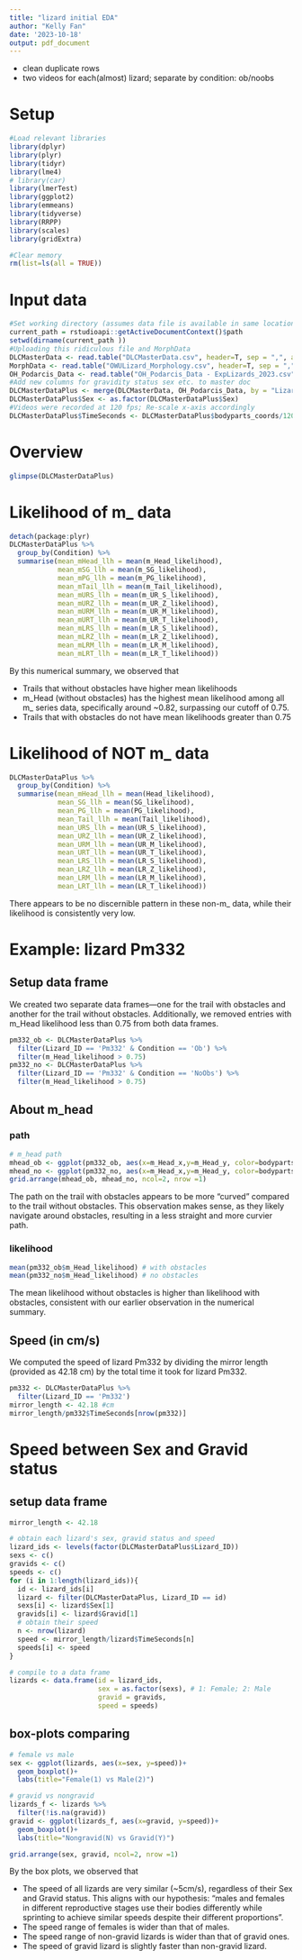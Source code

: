 ```yaml
---
title: "lizard initial EDA"
author: "Kelly Fan"
date: '2023-10-18'
output: pdf_document
---
```

* clean duplicate rows
* two videos for each(almost) lizard; separate by condition: ob/noobs

# Setup
```r
#Load relevant libraries
library(dplyr)
library(plyr)
library(tidyr)
library(lme4)
# library(car)
library(lmerTest)
library(ggplot2)
library(emmeans)
library(tidyverse)
library(RRPP)
library(scales)
library(gridExtra)

#Clear memory
rm(list=ls(all = TRUE))
```

# Input data
```r
#Set working directory (assumes data file is available in same location as code)
current_path = rstudioapi::getActiveDocumentContext()$path 
setwd(dirname(current_path ))
#Uploading this ridiculous file and MorphData
DLCMasterData <- read.table("DLCMasterData.csv", header=T, sep = ",", as.is=T)
MorphData <- read.table("OWULizard_Morphology.csv", header=T, sep = ",", as.is=T)
OH_Podarcis_Data <- read.table("OH_Podarcis_Data - ExpLizards_2023.csv", header=T, sep = ",", as.is=T)
#Add new columns for gravidity status sex etc. to master doc
DLCMasterDataPlus <- merge(DLCMasterData, OH_Podarcis_Data, by = "Lizard_ID", all.x = T, all.y = T)
DLCMasterDataPlus$Sex <- as.factor(DLCMasterDataPlus$Sex)
#Videos were recorded at 120 fps; Re-scale x-axis accordingly
DLCMasterDataPlus$TimeSeconds <- DLCMasterDataPlus$bodyparts_coords/120
```

# Overview
```r
glimpse(DLCMasterDataPlus)
```

# Likelihood of m_ data
```r
detach(package:plyr)
DLCMasterDataPlus %>% 
  group_by(Condition) %>% 
  summarise(mean_mHead_llh = mean(m_Head_likelihood),
            mean_mSG_llh = mean(m_SG_likelihood),
            mean_mPG_llh = mean(m_PG_likelihood),
            mean_mTail_llh = mean(m_Tail_likelihood),
            mean_mURS_llh = mean(m_UR_S_likelihood),
            mean_mURZ_llh = mean(m_UR_Z_likelihood),
            mean_mURM_llh = mean(m_UR_M_likelihood),
            mean_mURT_llh = mean(m_UR_T_likelihood),
            mean_mLRS_llh = mean(m_LR_S_likelihood),
            mean_mLRZ_llh = mean(m_LR_Z_likelihood),
            mean_mLRM_llh = mean(m_LR_M_likelihood),
            mean_mLRT_llh = mean(m_LR_T_likelihood))
```
By this numerical summary, we observed that

* Trails that without obstacles have higher mean likelihoods
* m_Head (without obstacles) has the highest mean likelihood among all m_ series data, specifically around ~0.82, surpassing our cutoff of 0.75.
* Trails that with obstacles do not have mean likelihoods greater than 0.75

# Likelihood of NOT m_ data
```r
DLCMasterDataPlus %>% 
  group_by(Condition) %>% 
  summarise(mean_mHead_llh = mean(Head_likelihood),
            mean_SG_llh = mean(SG_likelihood),
            mean_PG_llh = mean(PG_likelihood),
            mean_Tail_llh = mean(Tail_likelihood),
            mean_URS_llh = mean(UR_S_likelihood),
            mean_URZ_llh = mean(UR_Z_likelihood),
            mean_URM_llh = mean(UR_M_likelihood),
            mean_URT_llh = mean(UR_T_likelihood),
            mean_LRS_llh = mean(LR_S_likelihood),
            mean_LRZ_llh = mean(LR_Z_likelihood),
            mean_LRM_llh = mean(LR_M_likelihood),
            mean_LRT_llh = mean(LR_T_likelihood))
```
There appears to be no discernible pattern in these non-m_ data, while their likelihood is consistently very low.

# Example: lizard Pm332
## Setup data frame
We created two separate data frames—one for the trail with obstacles and another for the trail without obstacles. Additionally, we removed entries with m_Head likelihood less than 0.75 from both data frames.
```r

pm332_ob <- DLCMasterDataPlus %>% 
  filter(Lizard_ID == 'Pm332' & Condition == 'Ob') %>% 
  filter(m_Head_likelihood > 0.75)
pm332_no <- DLCMasterDataPlus %>% 
  filter(Lizard_ID == 'Pm332' & Condition == 'NoObs') %>% 
  filter(m_Head_likelihood > 0.75)
```

## About m_head
### path
```r
# m_head path
mhead_ob <- ggplot(pm332_ob, aes(x=m_Head_x,y=m_Head_y, color=bodyparts_coords)) + geom_point()
mhead_no <- ggplot(pm332_no, aes(x=m_Head_x,y=m_Head_y, color=bodyparts_coords)) + geom_point()
grid.arrange(mhead_ob, mhead_no, ncol=2, nrow =1)
```
The path on the trail with obstacles appears to be more "curved" compared to the trail without obstacles. This observation makes sense, as they likely navigate around obstacles, resulting in a less straight and more curvier path.

### likelihood
```r
mean(pm332_ob$m_Head_likelihood) # with obstacles
mean(pm332_no$m_Head_likelihood) # no obstacles
```
The mean likelihood without obstacles is higher than likelihood with obstacles, consistent with our earlier observation in the numerical summary.

## Speed (in cm/s)
We computed the speed of lizard Pm332 by dividing the mirror length (provided as 42.18 cm) by the total time it took for lizard Pm332.
```r
pm332 <- DLCMasterDataPlus %>% 
  filter(Lizard_ID == 'Pm332')
mirror_length <- 42.18 #cm
mirror_length/pm332$TimeSeconds[nrow(pm332)] 
```

# Speed between Sex and Gravid status
## setup data frame
```r
mirror_length <- 42.18

# obtain each lizard's sex, gravid status and speed
lizard_ids <- levels(factor(DLCMasterDataPlus$Lizard_ID))
sexs <- c()
gravids <- c()
speeds <- c()
for (i in 1:length(lizard_ids)){
  id <- lizard_ids[i]
  lizard <- filter(DLCMasterDataPlus, Lizard_ID == id)
  sexs[i] <- lizard$Sex[1]
  gravids[i] <- lizard$Gravid[1]
  # obtain their speed
  n <- nrow(lizard)
  speed <- mirror_length/lizard$TimeSeconds[n]
  speeds[i] <- speed
}

# compile to a data frame
lizards <- data.frame(id = lizard_ids,
                      sex = as.factor(sexs), # 1: Female; 2: Male
                      gravid = gravids,
                      speed = speeds)
```

## box-plots comparing
```r
# female vs male
sex <- ggplot(lizards, aes(x=sex, y=speed))+
  geom_boxplot()+
  labs(title="Female(1) vs Male(2)")

# gravid vs nongravid
lizards_f <- lizards %>% 
  filter(!is.na(gravid))
gravid <- ggplot(lizards_f, aes(x=gravid, y=speed))+
  geom_boxplot()+
  labs(title="Nongravid(N) vs Gravid(Y)")

grid.arrange(sex, gravid, ncol=2, nrow =1)
```
By the box plots, we observed that

* The speed of all lizards are very similar (~5cm/s), regardless of their Sex and Gravid status. This aligns with our hypothesis: "males and females in different reproductive stages use their bodies differently while sprinting to achieve similar speeds despite their different proportions".
* The speed range of females is wider than that of males.
* The speed range of non-gravid lizards is wider than that of gravid ones.
* The speed of gravid lizard is slightly faster than non-gravid lizard.

